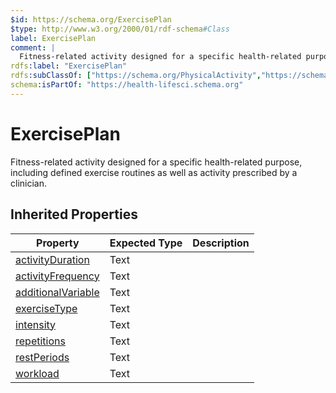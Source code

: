 ```yaml
---
$id: https://schema.org/ExercisePlan
$type: http://www.w3.org/2000/01/rdf-schema#Class
label: ExercisePlan
comment: |
  Fitness-related activity designed for a specific health-related purpose, including defined exercise routines as well as activity prescribed by a clinician.
rdfs:label: "ExercisePlan"
rdfs:subClassOf: ["https://schema.org/PhysicalActivity","https://schema.org/CreativeWork"]
schema:isPartOf: "https://health-lifesci.schema.org"
---
```


# ExercisePlan

Fitness-related activity designed for a specific health-related purpose, including defined exercise routines as well as activity prescribed by a clinician.

## Inherited Properties

| Property | Expected Type | Description |
| --- | --- | --- |
| [activityDuration](https://schema.org/activityDuration) | Text |  |
| [activityFrequency](https://schema.org/activityFrequency) | Text |  |
| [additionalVariable](https://schema.org/additionalVariable) | Text |  |
| [exerciseType](https://schema.org/exerciseType) | Text |  |
| [intensity](https://schema.org/intensity) | Text |  |
| [repetitions](https://schema.org/repetitions) | Text |  |
| [restPeriods](https://schema.org/restPeriods) | Text |  |
| [workload](https://schema.org/workload) | Text |  |
